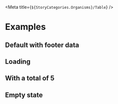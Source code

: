 
<Meta title={`${StoryCategories.Organisms}/Table`} />

<Docs />

# Examples

## Default with footer data

<Canvas>
    <div class="h-[38rem] w-full">
        <p-table
            enable-row-selection={false}
            selection-key="date"
            can-select-key="canSelect"
            items='[{"date":"01\/01\/2022","hours":8,"status":"Ingediend", "canSelect": true},{"date":"02\/01\/2022","hours":6.5,"status":"Ingediend", "canSelect": true},{"date":"03\/01\/2022","hours":8,"status":"Goedgekeurd", "canSelect": true},{"date":"08\/01\/2022","hours":8,"status":"Goedgekeurd", "canSelect": true},{"date":"09\/01\/2022","hours":8,"status":"Afgekeurd", "canSelect": true},{"date":"10\/01\/2022","hours":8,"status":"Afgekeurd", "canSelect": true}]'
            total={32}
        >
            <p-table-column
                type="th"
                name="Datum"
                path="date"
                sizes={8}
            ></p-table-column>
            <p-table-column
                name="Uren"
                path="hours"
                align="end"
                sizes={2}
            ></p-table-column>
            <p-table-column
                path="status"
                align="end"
                sizes={2}
            ></p-table-column>
        </p-table>
    </div>
</Canvas>

## Loading

<Canvas>
    <div class="h-[31rem] w-full">
        <p-table
            selection-key="date"
            can-select-key="canSelect"
            items='[{"date":"01\/01\/2022","hours":8,"status":"Ingediend", "canSelect": true},{"date":"02\/01\/2022","hours":6.5,"status":"Ingediend", "canSelect": true},{"date":"03\/01\/2022","hours":8,"status":"Goedgekeurd", "canSelect": true},{"date":"08\/01\/2022","hours":8,"status":"Goedgekeurd", "canSelect": true},{"date":"09\/01\/2022","hours":8,"status":"Afgekeurd", "canSelect": true},{"date":"10\/01\/2022","hours":8,"status":"Afgekeurd", "canSelect": true}]'
            total={32}
            loading={true}
        >
            <p-table-column
                type="th"
                name="Datum"
                path="date"
                sizes={8}
            ></p-table-column>
            <p-table-column
                name="Uren"
                path="hours"
                align="end"
                sizes={2}
            ></p-table-column>
            <p-table-column
                path="status"
                align="end"
                sizes={2}
            ></p-table-column>
        </p-table>
    </div>
</Canvas>

## With a total of 5

<Canvas>
    <div class="h-[38rem] w-full">
        <p-table
            selection-key="date"
            can-select-key="canSelect"
            items='[{"date":"01\/01\/2022","hours":8,"status":"Ingediend", "canSelect": true},{"date":"02\/01\/2022","hours":6.5,"status":"Ingediend", "canSelect": true},{"date":"03\/01\/2022","hours":8,"status":"Goedgekeurd", "canSelect": true},{"date":"08\/01\/2022","hours":8,"status":"Goedgekeurd", "canSelect": true},{"date":"09\/01\/2022","hours":8,"status":"Afgekeurd", "canSelect": true},{"date":"10\/01\/2022","hours":8,"status":"Afgekeurd", "canSelect": true}]'
            total={5}
        >
            <p-table-column
                type="th"
                name="Datum"
                path="date"
                sizes={8}
            ></p-table-column>
            <p-table-column
                name="Uren"
                path="hours"
                align="end"
                sizes={2}
            ></p-table-column>
            <p-table-column
                path="status"
                align="end"
                sizes={2}
            ></p-table-column>
        </p-table>
    </div>
</Canvas>

## Empty state

<Canvas>
    <div class="h-[38rem] w-full">
        <p-table
            enable-row-selection={false}
            selection-key="date"
            can-select-key="canSelect"
            items="[]"
            total={32}
        >
            <p-table-column
                type="th"
                name="Datum"
                path="date"
                sizes={8}
            ></p-table-column>
            <p-table-column
                name="Uren"
                path="hours"
                align="end"
                sizes={2}
            ></p-table-column>
            <p-table-column
                path="status"
                align="end"
                sizes={2}
            ></p-table-column>
        </p-table>
    </div>
</Canvas>

